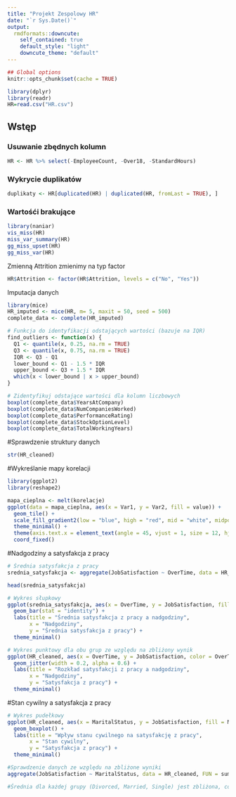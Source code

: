 ```yaml
---
title: "Projekt Zespolowy HR"
date: "`r Sys.Date()`"
output:
  rmdformats::downcute:
    self_contained: true
    default_style: "light"
    downcute_theme: "default"
---
```


```r
## Global options
knitr::opts_chunk$set(cache = TRUE)
```

```r
library(dplyr)
library(readr)
HR=read.csv("HR.csv")
```
## Wstęp
### Usuwanie zbędnych kolumn
```r
HR <- HR %>% select(-EmployeeCount, -Over18, -StandardHours) 
```
### Wykrycie duplikatów
```r
duplikaty <- HR[duplicated(HR) | duplicated(HR, fromLast = TRUE), ]
```
### Wartośći brakujące
```r
library(naniar)
vis_miss(HR)
miss_var_summary(HR)
gg_miss_upset(HR)
gg_miss_var(HR)
```
Zmienną Attrition zmienimy na typ factor
```r
HR$Attrition <- factor(HR$Attrition, levels = c("No", "Yes"))
```
Imputacja danych
```r
library(mice)
HR_imputed <- mice(HR, m= 5, maxit = 50, seed = 500)
complete_data <- complete(HR_imputed)
```

```r
# Funkcja do identyfikacji odstających wartości (bazuje na IQR)
find_outliers <- function(x) {
  Q1 <- quantile(x, 0.25, na.rm = TRUE)
  Q3 <- quantile(x, 0.75, na.rm = TRUE)
  IQR <- Q3 - Q1
  lower_bound <- Q1 - 1.5 * IQR
  upper_bound <- Q3 + 1.5 * IQR
  which(x < lower_bound | x > upper_bound)
}

# Zidentyfikuj odstające wartości dla kolumn liczbowych
boxplot(complete_data$YearsAtCompany)
boxplot(complete_data$NumCompaniesWorked)
boxplot(complete_data$PerformanceRating)
boxplot(complete_data$StockOptionLevel)
boxplot(complete_data$TotalWorkingYears)
```

#Sprawdzenie struktury danych
```r
str(HR_cleaned)
```

#Wykreślanie mapy korelacji
```r
library(ggplot2)
library(reshape2)

mapa_cieplna <- melt(korelacje)
ggplot(data = mapa_cieplna, aes(x = Var1, y = Var2, fill = value)) +
  geom_tile() +
  scale_fill_gradient2(low = "blue", high = "red", mid = "white", midpoint = 0, limit = c(-1,1), space = "Lab", name="Korelacja") +
  theme_minimal() +
  theme(axis.text.x = element_text(angle = 45, vjust = 1, size = 12, hjust = 1)) +
  coord_fixed()
```

#Nadgodziny a satysfakcja z pracy
```r
# Średnia satysfakcja z pracy
srednia_satysfakcja <- aggregate(JobSatisfaction ~ OverTime, data = HR_cleaned, FUN = mean)

head(srednia_satysfakcja)
```
```r
# Wykres słupkowy
ggplot(srednia_satysfakcja, aes(x = OverTime, y = JobSatisfaction, fill = OverTime)) +
  geom_bar(stat = "identity") +
  labs(title = "Średnia satysfakcja z pracy a nadgodziny",
       x = "Nadgodziny",
       y = "Średnia satysfakcja z pracy") +
  theme_minimal()
```

```r
# Wykres punktowy dla obu grup ze względu na zbliżony wynik
ggplot(HR_cleaned, aes(x = OverTime, y = JobSatisfaction, color = OverTime)) +
  geom_jitter(width = 0.2, alpha = 0.6) +
  labs(title = "Rozkład satysfakcji z pracy a nadgodziny",
       x = "Nadgodziny",
       y = "Satysfakcja z pracy") +
  theme_minimal()
```

#Stan cywilny a satysfakcja z pracy
```r
# Wykres pudełkowy
ggplot(HR_cleaned, aes(x = MaritalStatus, y = JobSatisfaction, fill = MaritalStatus)) +
  geom_boxplot() +
  labs(title = "Wpływ stanu cywilnego na satysfakcję z pracy",
       x = "Stan cywilny",
       y = "Satysfakcja z pracy") +
  theme_minimal()
```

```r
#Sprawdzenie danych ze względu na zbliżone wyniki
aggregate(JobSatisfaction ~ MaritalStatus, data = HR_cleaned, FUN = summary)

#Średnia dla każdej grupy (Divorced, Married, Single) jest zbliżona, co wskazuje na to, że status cywilny nie ma wpływu na satysfakcję z pracy. Może to sugerować, że inne czynniki, takie jak wynagrodzenie, mają większe znaczenie.
```




